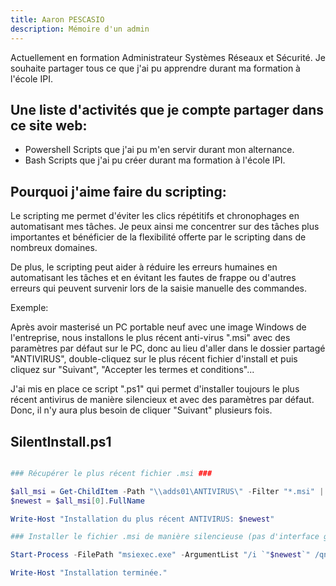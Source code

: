 ```yaml
---
title: Aaron PESCASIO
description: Mémoire d'un admin
---
```


Actuellement en formation Administrateur Systèmes Réseaux et Sécurité. Je souhaite partager tous ce que j'ai pu apprendre durant ma formation à l'école IPI.

## Une liste d'activités que je compte partager dans ce site web:
- Powershell Scripts que j'ai pu m'en servir durant mon alternance.
- Bash Scripts que j'ai pu créer durant ma formation à l'école IPI.

## Pourquoi j'aime faire du scripting:

Le scripting me permet d'éviter les clics répétitifs et chronophages en automatisant mes tâches. Je peux ainsi me concentrer sur des tâches plus importantes et bénéficier de la flexibilité offerte par le scripting dans de nombreux domaines.

De plus, le scripting peut aider à réduire les erreurs humaines en automatisant les tâches et en évitant les fautes de frappe ou d'autres erreurs qui peuvent survenir lors de la saisie manuelle des commandes.

Exemple:

Après avoir masterisé un PC portable neuf avec une image Windows de l'entreprise, nous installons le plus récent anti-virus ".msi" avec des paramètres par défaut sur le PC, donc au lieu d'aller dans le dossier partagé "ANTIVIRUS", double-cliquez sur le plus récent fichier d'install et puis cliquez sur "Suivant", "Accepter les termes et conditions"...

J'ai mis en place ce script ".ps1" qui permet d'installer toujours le plus récent antivirus de manière silencieux et avec des paramètres par défaut. Donc, il n'y aura plus besoin de cliquer "Suivant" plusieurs fois.

## SilentInstall.ps1

```ps1

### Récupérer le plus récent fichier .msi ###

$all_msi = Get-ChildItem -Path "\\adds01\ANTIVIRUS\" -Filter "*.msi" | Sort-Object LastWriteTime -Descending
$newest = $all_msi[0].FullName

Write-Host "Installation du plus récent ANTIVIRUS: $newest"

### Installer le fichier .msi de manière silencieuse (pas d'interface graphique) ###

Start-Process -FilePath "msiexec.exe" -ArgumentList "/i `"$newest`" /qn" -Wait

Write-Host "Installation terminée."

```
